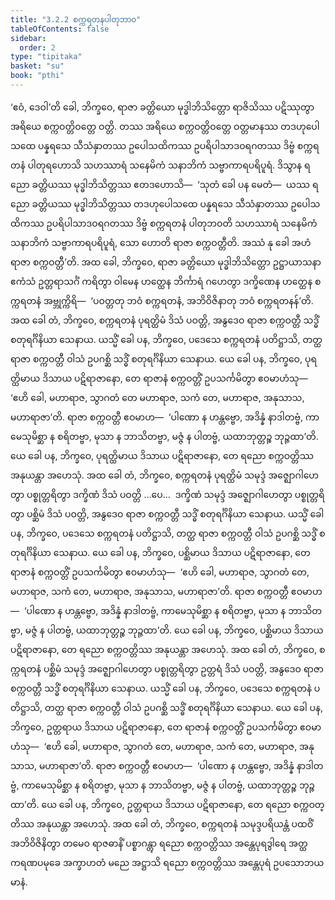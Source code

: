 ```yaml
---
title: "3.2.2 စက္ကရတနပါတုဘာဝ"
tableOfContents: false
sidebar:
  order: 2
type: "tipitaka"
basket: "su"
book: "pthi"
---
```



<DynamicBreadcrumb />

<Division number="85" book="pthi">

<Paragraph number="191" book="pthi">
‘ဧဝံ, ဒေဝါ’တိ ခေါ, ဘိက္ခဝေ, ရာဇာ ခတ္တိယော မုဒ္ဓါဘိသိတ္တော ရာဇိသိဿ ပဋိဿုတွာ အရိယေ စက္ကဝတ္တိဝတ္တေ ဝတ္တိ. တဿ အရိယေ စက္ကဝတ္တိဝတ္တေ ဝတ္တမာနဿ တဒဟုပေါသထေ ပန္နရသေ သီသံနှာတဿ ဥပေါသထိကဿ ဥပရိပါသာဒဝရဂတဿ ဒိဗ္ဗံ စက္ကရတနံ ပါတုရဟောသိ သဟဿာရံ သနေမိကံ သနာဘိကံ သဗ္ဗာကာရပရိပူရံ. ဒိသွာန ရညော ခတ္တိယဿ မုဒ္ဓါဘိသိတ္တဿ ဧတဒဟောသိ—  ‘သုတံ ခေါ ပန မေတံ—  ယဿ ရညော ခတ္တိယဿ မုဒ္ဓါဘိသိတ္တဿ တဒဟုပေါသထေ ပန္နရသေ သီသံနှာတဿ ဥပေါသထိကဿ ဥပရိပါသာဒဝရဂတဿ ဒိဗ္ဗံ စက္ကရတနံ ပါတုဘဝတိ သဟဿာရံ သနေမိကံ သနာဘိကံ သဗ္ဗာကာရပရိပူရံ, သော ဟောတိ ရာဇာ စက္ကဝတ္တီတိ. အဿံ နု ခေါ အဟံ ရာဇာ စက္ကဝတ္တီ’တိ.
</Paragraph>

<Paragraph number="192" book="pthi">
အထ ခေါ, ဘိက္ခဝေ, ရာဇာ ခတ္တိယော မုဒ္ဓါဘိသိတ္တော ဥဋ္ဌာယာသနာ ဧကံသံ ဥတ္တရာသင်္ဂံ ကရိတွာ ဝါမေန ဟတ္ထေန ဘိင်္ကာရံ ဂဟေတွာ ဒက္ခိဏေန ဟတ္ထေန စက္ကရတနံ အဗ္ဘုက္ကိရိ—  ‘ပဝတ္တတု ဘဝံ စက္ကရတနံ, အဘိဝိဇိနာတု ဘဝံ စက္ကရတနန်’တိ.
</Paragraph>

<Paragraph number="193" book="pthi">
အထ ခေါ တံ, ဘိက္ခဝေ, စက္ကရတနံ ပုရတ္ထိမံ ဒိသံ ပဝတ္တိ, အနွဒေဝ ရာဇာ စက္ကဝတ္တီ သဒ္ဓိံ စတုရင်္ဂိနိယာ သေနာယ. ယသ္မိံ ခေါ ပန, ဘိက္ခဝေ, ပဒေသေ စက္ကရတနံ ပတိဋ္ဌာသိ, တတ္ထ ရာဇာ စက္ကဝတ္တီ ဝါသံ ဥပဂစ္ဆိ သဒ္ဓိံ စတုရင်္ဂိနိယာ သေနာယ. ယေ ခေါ ပန, ဘိက္ခဝေ, ပုရတ္ထိမာယ ဒိသာယ ပဋိရာဇာနော, တေ ရာဇာနံ စက္ကဝတ္တိံ ဥပသင်္ကမိတွာ ဧဝမာဟံသု—  ‘ဧဟိ ခေါ, မဟာရာဇ, သွာဂတံ တေ မဟာရာဇ, သကံ တေ, မဟာရာဇ, အနုသာသ, မဟာရာဇာ’တိ. ရာဇာ စက္ကဝတ္တီ ဧဝမာဟ—  ‘ပါဏော န ဟန္တဗ္ဗော, အဒိန္နံ နာဒါတဗ္ဗံ, ကာမေသုမိစ္ဆာ န စရိတဗ္ဗာ, မုသာ န ဘာသိတဗ္ဗာ, မဇ္ဇံ န ပါတဗ္ဗံ, ယထာဘုတ္တဉ္စ ဘုဉ္ဇထာ’တိ. ယေ ခေါ ပန, ဘိက္ခဝေ, ပုရတ္ထိမာယ ဒိသာယ ပဋိရာဇာနော, တေ ရညော စက္ကဝတ္တိဿ အနုယန္တာ အဟေသုံ.
</Paragraph>

</Division>
<Division number="86" book="pthi">

<Paragraph number="194" book="pthi">
အထ ခေါ တံ, ဘိက္ခဝေ, စက္ကရတနံ ပုရတ္ထိမံ သမုဒ္ဒံ အဇ္ဈောဂါဟေတွာ ပစ္စုတ္တရိတွာ ဒက္ခိဏံ ဒိသံ ပဝတ္တိ …ပေ…  ဒက္ခိဏံ သမုဒ္ဒံ အဇ္ဈောဂါဟေတွာ ပစ္စုတ္တရိတွာ ပစ္ဆိမံ ဒိသံ ပဝတ္တိ, အနွဒေဝ ရာဇာ စက္ကဝတ္တီ သဒ္ဓိံ စတုရင်္ဂိနိယာ သေနာယ. ယသ္မိံ ခေါ ပန, ဘိက္ခဝေ, ပဒေသေ စက္ကရတနံ ပတိဋ္ဌာသိ, တတ္ထ ရာဇာ စက္ကဝတ္တီ ဝါသံ ဥပဂစ္ဆိ သဒ္ဓိံ စတုရင်္ဂိနိယာ သေနာယ. ယေ ခေါ ပန, ဘိက္ခဝေ, ပစ္ဆိမာယ ဒိသာယ ပဋိရာဇာနော, တေ ရာဇာနံ စက္ကဝတ္တိံ ဥပသင်္ကမိတွာ ဧဝမာဟံသု—  ‘ဧဟိ ခေါ, မဟာရာဇ, သွာဂတံ တေ, မဟာရာဇ, သကံ တေ, မဟာရာဇ, အနုသာသ, မဟာရာဇာ’တိ. ရာဇာ စက္ကဝတ္တီ ဧဝမာဟ—  ‘ပါဏော န ဟန္တဗ္ဗော, အဒိန္နံ နာဒါတဗ္ဗံ, ကာမေသုမိစ္ဆာ န စရိတဗ္ဗာ, မုသာ န ဘာသိတဗ္ဗာ, မဇ္ဇံ န ပါတဗ္ဗံ, ယထာဘုတ္တဉ္စ ဘုဉ္ဇထာ’တိ. ယေ ခေါ ပန, ဘိက္ခဝေ, ပစ္ဆိမာယ ဒိသာယ ပဋိရာဇာနော, တေ ရညော စက္ကဝတ္တိဿ အနုယန္တာ အဟေသုံ.
</Paragraph>

</Division>
<Division number="87" book="pthi">

<Paragraph number="195" book="pthi">
အထ ခေါ တံ, ဘိက္ခဝေ, စက္ကရတနံ ပစ္ဆိမံ သမုဒ္ဒံ အဇ္ဈောဂါဟေတွာ ပစ္စုတ္တရိတွာ ဥတ္တရံ ဒိသံ ပဝတ္တိ, အနွဒေဝ ရာဇာ စက္ကဝတ္တီ သဒ္ဓိံ စတုရင်္ဂိနိယာ သေနာယ. ယသ္မိံ ခေါ ပန, ဘိက္ခဝေ, ပဒေသေ စက္ကရတနံ ပတိဋ္ဌာသိ, တတ္ထ ရာဇာ စက္ကဝတ္တီ ဝါသံ ဥပဂစ္ဆိ သဒ္ဓိံ စတုရင်္ဂိနိယာ သေနာယ. ယေ ခေါ ပန, ဘိက္ခဝေ, ဥတ္တရာယ ဒိသာယ ပဋိရာဇာနော, တေ ရာဇာနံ စက္ကဝတ္တိံ ဥပသင်္ကမိတွာ ဧဝမာဟံသု—  ‘ဧဟိ ခေါ, မဟာရာဇ, သွာဂတံ တေ, မဟာရာဇ, သကံ တေ, မဟာရာဇ, အနုသာသ, မဟာရာဇာ’တိ. ရာဇာ စက္ကဝတ္တီ ဧဝမာဟ—  ‘ပါဏော န ဟန္တဗ္ဗော, အဒိန္နံ နာဒါတဗ္ဗံ, ကာမေသုမိစ္ဆာ န စရိတဗ္ဗာ, မုသာ န ဘာသိတဗ္ဗာ, မဇ္ဇံ န ပါတဗ္ဗံ, ယထာဘုတ္တဉ္စ ဘုဉ္ဇထာ’တိ. ယေ ခေါ ပန, ဘိက္ခဝေ, ဥတ္တရာယ ဒိသာယ ပဋိရာဇာနော, တေ ရညော စက္ကဝတ္တိဿ အနုယန္တာ အဟေသုံ.
</Paragraph>

<Paragraph number="196" book="pthi">
အထ ခေါ တံ, ဘိက္ခဝေ, စက္ကရတနံ သမုဒ္ဒပရိယန္တံ ပထဝိံ အဘိဝိဇိနိတွာ တမေဝ ရာဇဓာနိံ ပစ္စာဂန္တွာ ရညော စက္ကဝတ္တိဿ အန္တေပုရဒွါရေ အတ္ထကရဏပမုခေ အက္ခာဟတံ မညေ အဋ္ဌာသိ ရညော စက္ကဝတ္တိဿ အန္တေပုရံ ဥပသောဘယမာနံ.
</Paragraph>
</Division>